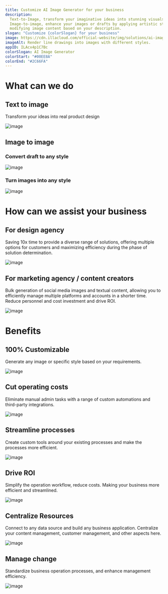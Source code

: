 ```yaml
---
title: Customize AI Image Generator for your business
description:
  Text-to-Image, transform your imaginative ideas into stunning visuals.
  Image-to-image, enhance your images or drafts by applying artistic styles or
  modifying image content based on your description.
slogan: "Customize {colorSlogan} for your business"
image: https://cdn.illacloud.com/official-website/img/solutions/ai-image1.svg
imageAlt: Render line drawings into images with different styles.
appID: ILAcx4p1C7Bc
colorSlogan: AI Image Generator
colorStart: "#00EE8A"
colorEnd: "#2C66FA"
---
```


# What can we do

## Text to image

Transform your ideas into real product design

![image](https://cdn.illacloud.com/official-website/img/solutions/text-to-image.svg)

## Image to image

### Convert draft to any style

![image](https://cdn.illacloud.com/official-website/img/solutions/draft-to-image.svg)

### Turn images into any style

![image](https://cdn.illacloud.com/official-website/img/solutions/different-style.svg)

# How can we assist your business

## For design agency

Saving 10x time to provide a diverse range of solutions, offering multiple
options for customers and maximizing efficiency during the phase of solution
determination.

![image](https://cdn.illacloud.com/official-website/img/solutions/10x.gif)

## For marketing agency / content creators

Bulk generation of social media images and textual content, allowing you to
efficiently manage multiple platforms and accounts in a shorter time. Reduce
personnel and cost investment and drive ROI.

![image](https://cdn.illacloud.com/official-website/img/solutions/social-media.svg)

# Benefits

## 100% Customizable

Generate any image or specific style based on your requirements.

![image](https://cdn.illacloud.com/official-website/img/solutions/custom.svg)

## Cut operating costs

Eliminate manual admin tasks with a range of custom automations and third-party
integrations.

![image](https://cdn.illacloud.com/official-website/img/solutions/cut-cost.svg)

## Streamline processes

Create custom tools around your existing processes and make the processes more
efficient.

![image](https://cdn.illacloud.com/official-website/img/solutions/process.svg)

## Drive ROI

Simplify the operation workflow, reduce costs. Making your business more
efficient and streamlined.

![image](https://cdn.illacloud.com/official-website/img/solutions/roi.svg)

## Centralize Resources

Connect to any data source and build any business application. Centralize your
content management, customer management, and other aspects here.

![image](https://cdn.illacloud.com/official-website/img/solutions/centralize.svg)

## Manage change

Standardize business operation processes, and enhance management efficiency.

![image](https://cdn.illacloud.com/official-website/img/solutions/change.svg)
